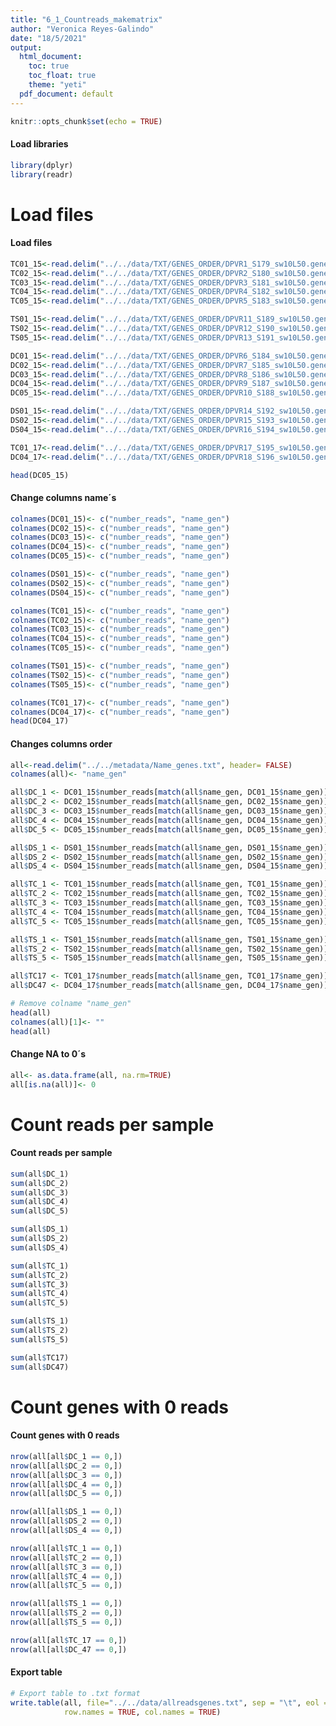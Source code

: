 ```yaml
---
title: "6_1_Countreads_makematrix"
author: "Veronica Reyes-Galindo"
date: "18/5/2021"
output:
  html_document:
    toc: true
    toc_float: true
    theme: "yeti"
  pdf_document: default
---
```


```r
knitr::opts_chunk$set(echo = TRUE)
```

#### Load libraries

```r
library(dplyr)
library(readr)
```


# Load files

#### Load files

```r
TC01_15<-read.delim("../../data/TXT/GENES_ORDER/DPVR1_S179_sw10L50.genesorder.txt", header= FALSE)
TC02_15<-read.delim("../../data/TXT/GENES_ORDER/DPVR2_S180_sw10L50.genesorder.txt", header= FALSE)
TC03_15<-read.delim("../../data/TXT/GENES_ORDER/DPVR3_S181_sw10L50.genesorder.txt", header= FALSE)
TC04_15<-read.delim("../../data/TXT/GENES_ORDER/DPVR4_S182_sw10L50.genesorder.txt", header= FALSE)
TC05_15<-read.delim("../../data/TXT/GENES_ORDER/DPVR5_S183_sw10L50.genesorder.txt", header= FALSE)

TS01_15<-read.delim("../../data/TXT/GENES_ORDER/DPVR11_S189_sw10L50.genesorder.txt", header= FALSE)
TS02_15<-read.delim("../../data/TXT/GENES_ORDER/DPVR12_S190_sw10L50.genesorder.txt", header= FALSE)
TS05_15<-read.delim("../../data/TXT/GENES_ORDER/DPVR13_S191_sw10L50.genesorder.txt", header= FALSE)

DC01_15<-read.delim("../../data/TXT/GENES_ORDER/DPVR6_S184_sw10L50.genesorder.txt", header= FALSE)
DC02_15<-read.delim("../../data/TXT/GENES_ORDER/DPVR7_S185_sw10L50.genesorder.txt", header= FALSE)
DC03_15<-read.delim("../../data/TXT/GENES_ORDER/DPVR8_S186_sw10L50.genesorder.txt", header= FALSE)
DC04_15<-read.delim("../../data/TXT/GENES_ORDER/DPVR9_S187_sw10L50.genesorder.txt", header= FALSE)
DC05_15<-read.delim("../../data/TXT/GENES_ORDER/DPVR10_S188_sw10L50.genesorder.txt", header= FALSE)

DS01_15<-read.delim("../../data/TXT/GENES_ORDER/DPVR14_S192_sw10L50.genesorder.txt", header= FALSE)
DS02_15<-read.delim("../../data/TXT/GENES_ORDER/DPVR15_S193_sw10L50.genesorder.txt", header= FALSE)
DS04_15<-read.delim("../../data/TXT/GENES_ORDER/DPVR16_S194_sw10L50.genesorder.txt", header= FALSE)

TC01_17<-read.delim("../../data/TXT/GENES_ORDER/DPVR17_S195_sw10L50.genesorder.txt", header= FALSE)
DC04_17<-read.delim("../../data/TXT/GENES_ORDER/DPVR18_S196_sw10L50.genesorder.txt", header= FALSE)

head(DC05_15)
```

#### Change columns name´s

```r
colnames(DC01_15)<- c("number_reads", "name_gen")
colnames(DC02_15)<- c("number_reads", "name_gen")
colnames(DC03_15)<- c("number_reads", "name_gen")
colnames(DC04_15)<- c("number_reads", "name_gen")
colnames(DC05_15)<- c("number_reads", "name_gen")

colnames(DS01_15)<- c("number_reads", "name_gen")
colnames(DS02_15)<- c("number_reads", "name_gen")
colnames(DS04_15)<- c("number_reads", "name_gen")

colnames(TC01_15)<- c("number_reads", "name_gen")
colnames(TC02_15)<- c("number_reads", "name_gen")
colnames(TC03_15)<- c("number_reads", "name_gen")
colnames(TC04_15)<- c("number_reads", "name_gen")
colnames(TC05_15)<- c("number_reads", "name_gen")

colnames(TS01_15)<- c("number_reads", "name_gen")
colnames(TS02_15)<- c("number_reads", "name_gen")
colnames(TS05_15)<- c("number_reads", "name_gen")

colnames(TC01_17)<- c("number_reads", "name_gen")
colnames(DC04_17)<- c("number_reads", "name_gen")
head(DC04_17)
```

#### Changes columns order
```r

all<-read.delim("../../metadata/Name_genes.txt", header= FALSE)
colnames(all)<- "name_gen"

all$DC_1 <- DC01_15$number_reads[match(all$name_gen, DC01_15$name_gen)]
all$DC_2 <- DC02_15$number_reads[match(all$name_gen, DC02_15$name_gen)]
all$DC_3 <- DC03_15$number_reads[match(all$name_gen, DC03_15$name_gen)]
all$DC_4 <- DC04_15$number_reads[match(all$name_gen, DC04_15$name_gen)]
all$DC_5 <- DC05_15$number_reads[match(all$name_gen, DC05_15$name_gen)]

all$DS_1 <- DS01_15$number_reads[match(all$name_gen, DS01_15$name_gen)]
all$DS_2 <- DS02_15$number_reads[match(all$name_gen, DS02_15$name_gen)]
all$DS_4 <- DS04_15$number_reads[match(all$name_gen, DS04_15$name_gen)]

all$TC_1 <- TC01_15$number_reads[match(all$name_gen, TC01_15$name_gen)]
all$TC_2 <- TC02_15$number_reads[match(all$name_gen, TC02_15$name_gen)]
all$TC_3 <- TC03_15$number_reads[match(all$name_gen, TC03_15$name_gen)]
all$TC_4 <- TC04_15$number_reads[match(all$name_gen, TC04_15$name_gen)]
all$TC_5 <- TC05_15$number_reads[match(all$name_gen, TC05_15$name_gen)]

all$TS_1 <- TS01_15$number_reads[match(all$name_gen, TS01_15$name_gen)]
all$TS_2 <- TS02_15$number_reads[match(all$name_gen, TS02_15$name_gen)]
all$TS_5 <- TS05_15$number_reads[match(all$name_gen, TS05_15$name_gen)]

all$TC17 <- TC01_17$number_reads[match(all$name_gen, TC01_17$name_gen)]
all$DC47 <- DC04_17$number_reads[match(all$name_gen, DC04_17$name_gen)]

# Remove colname "name_gen"
head(all)
colnames(all)[1]<- ""
head(all)
```

#### Change NA to 0´s

```r
all<- as.data.frame(all, na.rm=TRUE)
all[is.na(all)]<- 0

```
# Count reads per sample

#### Count reads per sample

```r
sum(all$DC_1)
sum(all$DC_2)
sum(all$DC_3)
sum(all$DC_4)
sum(all$DC_5)

sum(all$DS_1)
sum(all$DS_2)
sum(all$DS_4)

sum(all$TC_1)
sum(all$TC_2)
sum(all$TC_3)
sum(all$TC_4)
sum(all$TC_5)

sum(all$TS_1)
sum(all$TS_2)
sum(all$TS_5)

sum(all$TC17)
sum(all$DC47)
```

# Count genes with 0 reads

#### Count genes with 0 reads

```r
nrow(all[all$DC_1 == 0,])
nrow(all[all$DC_2 == 0,])
nrow(all[all$DC_3 == 0,])
nrow(all[all$DC_4 == 0,])
nrow(all[all$DC_5 == 0,])

nrow(all[all$DS_1 == 0,])
nrow(all[all$DS_2 == 0,])
nrow(all[all$DS_4 == 0,])

nrow(all[all$TC_1 == 0,])
nrow(all[all$TC_2 == 0,])
nrow(all[all$TC_3 == 0,])
nrow(all[all$TC_4 == 0,])
nrow(all[all$TC_5 == 0,])

nrow(all[all$TS_1 == 0,])
nrow(all[all$TS_2 == 0,])
nrow(all[all$TS_5 == 0,])

nrow(all[all$TC_17 == 0,])
nrow(all[all$DC_47 == 0,])
```

#### Export table

```r
# Export table to .txt format
write.table(all, file="../../data/allreadsgenes.txt", sep = "\t", eol = "\n", dec = ".",
            row.names = TRUE, col.names = TRUE)
```
